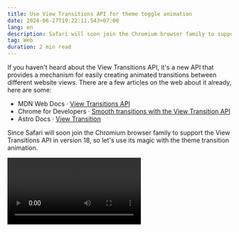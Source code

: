 ```yaml
---
title: Use View Transitions API for theme toggle animation
date: 2024-06-27T19:22:11.543+07:00
lang: en
description: Safari will soon join the Chromium browser family to support the View Transitions API, so let's use its magic.
tag: Web
duration: 2 min read
---
```


If you haven't heard about the View Transitions API, it's a new API that provides a mechanism for easily creating animated transitions between different website views. There are a few articles on the web about it already, here are some:

- <span class="i-simple-icons-mdnwebdocs" /> MDN Web Docs · [View Transitions API](https://developer.mozilla.org/en-US/docs/Web/API/View_Transitions_API)
- <span class="i-logos-chrome" /> Chrome for Developers · [Smooth transitions with the View Transition API](https://developer.chrome.com/docs/web-platform/view-transitions)
- <span class="i-devicon-plain-astro" /> Astro Docs · [View Transition](https://developer.chrome.com/docs/web-platform/view-transitions)

Since Safari will soon join the Chromium browser family to support the View Transitions API in version 18, so let's use its magic with the theme transition animation.


<Video client:idle src={themeTransitionAnimation} videoClass="rounded-xl w-2/3 md:w-1/2" />

This animation takes inspiration from [**@hooray**'s snippets](https://github.com/vuejs/vitepress/pull/2347) with some minor tweaks to avoid comflicting with Astro's **View Transitions** feature. You can find my implementation at [<span class="i-ph-file-vue" /> ThemeToggle.vue](https://github.com/vinhphm/site/blob/archives/2024/src/components/ThemeToggle.vue), with some additional CSS rules as shown below:

```css
.theme-transition::view-transition-old(root),
.theme-transition::view-transition-new(root) {
  animation: none;
  mix-blend-mode: normal;
}
.theme-transition::view-transition-old(root) {
  z-index: 1;
}
.theme-transition::view-transition-new(root) {
  z-index: 9999;
}
.theme-transition.dark::view-transition-old(root) {
  z-index: 9999;
}
.theme-transition.dark::view-transition-new(root) {
  z-index: 1;
}
```

Feel free reach out if you have any suggestions. But now it's your turn to have fun with it!
